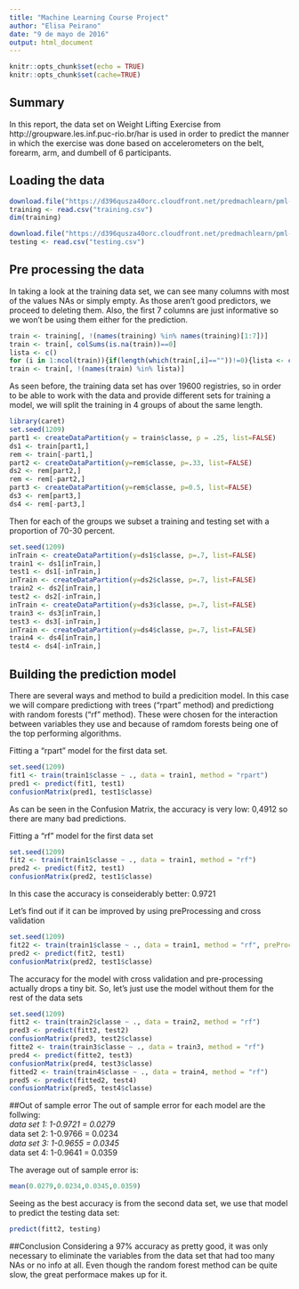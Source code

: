 ```yaml
---
title: "Machine Learning Course Project"
author: "Elisa Peirano"
date: "9 de mayo de 2016"
output: html_document
---
```


```r
knitr::opts_chunk$set(echo = TRUE)
knitr::opts_chunk$set(cache=TRUE)
```

## Summary
In this report, the data set on Weight Lifting Exercise from http://groupware.les.inf.puc-rio.br/har is used in order to predict the manner in which the exercise was done based on accelerometers on the belt, forearm, arm, and dumbell of 6 participants.

## Loading the data
```r

download.file("https://d396qusza40orc.cloudfront.net/predmachlearn/pml-training.csv", destfile = "training.csv", method = "curl")
training <- read.csv("training.csv")
dim(training)

download.file("https://d396qusza40orc.cloudfront.net/predmachlearn/pml-testing.csv", destfile = "testing.csv", method = "curl")
testing <- read.csv("testing.csv")
```
## Pre processing the data
In taking a look at the training data set, we can see many columns with most of the values NAs or simply empty. As those aren't good predictors, we proceed to deleting them.
Also, the first 7 columns are just informative so we won't be using them either for the prediction.
```r
train <- training[, !(names(training) %in% names(training)[1:7])]
train <- train[, colSums(is.na(train))==0]
lista <- c()
for (i in 1:ncol(train)){if(length(which(train[,i]==""))!=0){lista <- c(lista,names(train)[i])}}
train <- train[, !(names(train) %in% lista)]
```

As seen before, the training data set has over 19600 registries, so in order to be able to work with the data and provide different sets for training a model, we will split the training in 4 groups of about the same length.
```r
library(caret)
set.seed(1209)
part1 <- createDataPartition(y = train$classe, p = .25, list=FALSE)
ds1 <- train[part1,]
rem <- train[-part1,]
part2 <- createDataPartition(y=rem$classe, p=.33, list=FALSE)
ds2 <- rem[part2,]
rem <- rem[-part2,]
part3 <- createDataPartition(y=rem$classe, p=0.5, list=FALSE)
ds3 <- rem[part3,]
ds4 <- rem[-part3,]
```
Then for each of the groups we subset a training and testing set with a proportion of 70-30 percent.
```r
set.seed(1209)
inTrain <- createDataPartition(y=ds1$classe, p=.7, list=FALSE)
train1 <- ds1[inTrain,]
test1 <- ds1[-inTrain,]
inTrain <- createDataPartition(y=ds2$classe, p=.7, list=FALSE)
train2 <- ds2[inTrain,]
test2 <- ds2[-inTrain,]
inTrain <- createDataPartition(y=ds3$classe, p=.7, list=FALSE)
train3 <- ds3[inTrain,]
test3 <- ds3[-inTrain,]
inTrain <- createDataPartition(y=ds4$classe, p=.7, list=FALSE)
train4 <- ds4[inTrain,]
test4 <- ds4[-inTrain,]
```
## Building the prediction model
There are several ways and method to build a predicition model. In this case we will compare predictiong with trees ("rpart" method) and predictiong with random forests ("rf" method). These were chosen for the interaction between variables they use and because of ramdom forests being one of the top performing algorithms.

Fitting a "rpart" model for the first data set.
```r
set.seed(1209)
fit1 <- train(train1$classe ~ ., data = train1, method = "rpart")
pred1 <- predict(fit1, test1)
confusionMatrix(pred1, test1$classe)
```
As can be seen in the Confusion Matrix, the accuracy is very low: 0,4912 so there are many bad predictions.

Fitting a "rf" model for the first data set
```r
set.seed(1209)
fit2 <- train(train1$classe ~ ., data = train1, method = "rf")
pred2 <- predict(fit2, test1)
confusionMatrix(pred2, test1$classe)
```
In this case the accuracy is conseiderably better: 0.9721

Let's find out if it can be improved by using preProcessing and cross validation

```r
set.seed(1209)
fit22 <- train(train1$classe ~ ., data = train1, method = "rf", preProcess=c("center", "scale"), trControl = trainControl(method = "cv", number = 4))
pred2 <- predict(fit2, test1)
confusionMatrix(pred2, test1$classe)
```

The accuracy for the model with cross validation and pre-processing actually drops a tiny bit. So, let's just use the model without them for the rest of the data sets
```r
set.seed(1209)
fitt2 <- train(train2$classe ~ ., data = train2, method = "rf")
pred3 <- predict(fitt2, test2)
confusionMatrix(pred3, test2$classe)
fitte2 <- train(train3$classe ~ ., data = train3, method = "rf")
pred4 <- predict(fitte2, test3)
confusionMatrix(pred4, test3$classe)
fitted2 <- train(train4$classe ~ ., data = train4, method = "rf")
pred5 <- predict(fitted2, test4)
confusionMatrix(pred5, test4$classe)
```

##Out of sample error
The out of sample error for each model are the follwing:  
*data set 1: 1-0.9721 = 0.0279  
*data set 2: 1-0.9766 = 0.0234  
*data set 3: 1-0.9655 = 0.0345  
*data set 4: 1-0.9641 = 0.0359  

The average out of sample error is: 
```r
mean(0.0279,0.0234,0.0345,0.0359)
```

Seeing as the best accuracy is from the second data set, we use that model to predict the testing data set:

```r
predict(fitt2, testing)
```

##Conclusion
Considering a 97% accuracy as pretty good, it was only necessary to eliminate the variables from the data set that had too many NAs or no info at all.
Even though the random forest method can be quite slow, the great performace makes up for it.
